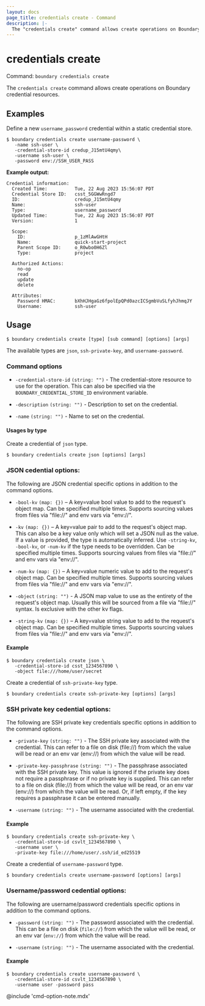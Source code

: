 ```yaml
---
layout: docs
page_title: credentials create - Command
description: |-
  The "credentials create" command allows create operations on Boundary credential resources.
---
```


# credentials create

Command: `boundary credentials create`

The `credentials create` command allows create operations on Boundary credential
resources.


## Examples

Define a new `username_password` credential within a static credential store.

```shell-session
$ boundary credentials create username-password \
   -name ssh-user \
   -credential-store-id credup_J15mtU4qmy\
   -username ssh-user \
   -password env://SSH_USER_PASS
```

**Example output:**

<CodeBlockConfig hideClipboard>

```plaintext
Credential information:
  Created Time:          Tue, 22 Aug 2023 15:56:07 PDT
  Credential Store ID:   csst_5GGWwRngd7
  ID:                    credup_J15mtU4qmy
  Name:                  ssh-user
  Type:                  username_password
  Updated Time:          Tue, 22 Aug 2023 15:56:07 PDT
  Version:               1

  Scope:
    ID:                  p_1zMlAwGHtH
    Name:                quick-start-project
    Parent Scope ID:     o_R0wbo0H6Zl
    Type:                project

  Authorized Actions:
    no-op
    read
    update
    delete

  Attributes:
    Password HMAC:       bXhHJHgaGz6fpolEpQPd0azcICSgmbVuSLfyhJhmqJY
    Username:            ssh-user
```

</CodeBlockConfig>


## Usage

<CodeBlockConfig hideClipboard>

```shell-session
$ boundary credentials create [type] [sub command] [options] [args]
```

</CodeBlockConfig>

The available types are `json`, `ssh-private-key`, and `username-password`.


### Command options

- `-credential-store-id` `(string: "")` - The credential-store resource to use
   for the operation. This can also be specified via the
   `BOUNDARY_CREDENTIAL_STORE_ID` environment variable.

- `-description` `(string: "")` - Description to set on the credential.

- `-name` `(string: "")` - Name to set on the credential.


#### Usages by type

<Tabs>
<Tab heading="JSON">

Create a credential of `json` type.

<CodeBlockConfig hideClipboard>

```shell-session
$ boundary credentials create json [options] [args]
```

</CodeBlockConfig>

### JSON cedential options:

The following are JSON credential specific options in addition to the
command options.


- `-bool-kv` `(map: {})` – A key=value bool value to add to the request's object
   map. Can be specified multiple times. Supports sourcing values from files via
   "file://" and env vars via "env://".

- `-kv` `(map: {})` – A key=value pair to add to the request's object map. This
   can also be a key value only which will set a JSON null as the value. If a
   value is provided, the type is automatically inferred. Use `-string-kv`,
   `-bool-kv`, or `-num-kv` if the type needs to be overridden. Can be specified
   multiple times. Supports sourcing values from files via "file://" and env
   vars via "env://".

- `-num-kv` `(map: {})` – A key=value numeric value to add to the request's
   object map. Can be specified multiple times. Supports sourcing values from
   files via "file://" and env vars via "env://".

- `-object` `(string: "")` - A JSON map value to use as the entirety of the
   request's object map. Usually this will be sourced from a file via "file://"
   syntax. Is exclusive with the other kv flags.

- `-string-kv` `(map: {})` – A key=value string value to add to the request's
   object map. Can be specified multiple times. Supports sourcing values from
   files via "file://" and env vars via "env://".

#### Example

```shell-session
$ boundary credentials create json \
   -credential-store-id csst_1234567890 \
   -object file:///home/user/secret
```

</Tab>
<Tab heading="SSH private key">

Create a credential of `ssh-private-key` type.

<CodeBlockConfig hideClipboard>

```shell-session
$ boundary credentials create ssh-private-key [options] [args]
```

</CodeBlockConfig>


### SSH private key cedential options:

The following are SSH private key credentials specific options in addition to
the command options.

- `-private-key` `(string: "")` - The SSH private key associated with the
   credential. This can refer to a file on disk (file://) from which the value
   will be read or an env var (env://) from which the value will be read.

- `-private-key-passphrase` `(string: "")` - The passphrase associated with the
   SSH private key. This value is ignored if the private key does not require a
   passphrase or if no private key is supplied. This can refer to a file on disk
   (file://) from which the value will be read, or an env var (env://) from
   which the value will be read. Or, if left empty, if the key requires a
   passphrase it can be entered manually.

- `-username` `(string: "")` - The username associated with the credential.


#### Example

```shell-session
$ boundary credentials create ssh-private-key \
   -credential-store-id csvlt_1234567890 \
   -username user \
   -private-key file:///home/user/.ssh/id_ed25519
```

</Tab>
<Tab heading="Username/password">

Create a credential of `username-password` type.

<CodeBlockConfig hideClipboard>

```shell-session
$ boundary credentials create username-password [options] [args]
```

</CodeBlockConfig>


### Username/password cedential options:

The following are username/password credentials specific options in addition to
the command options.

- `-password` `(string: "")` - The password associated with the credential. This
   can be a file on disk (`file://`) from which the value will be read, or an
   env var (`env://`) from which the value will be read.

- `-username` `(string: "")` - The username associated with the credential.

#### Example

```shell-session
$ boundary credentials create username-password \
   -credential-store-id csvlt_1234567890 \
   -username user -password pass
```

</Tab>
</Tabs>


@include 'cmd-option-note.mdx'
